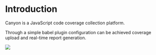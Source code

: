 # Introduction
Canyon is a JavaScript code coverage collection platform.

Through a simple babel plugin configuration can be achieved coverage upload and real-time report generation.

![](../../../public/img.png)


<TestStep />
